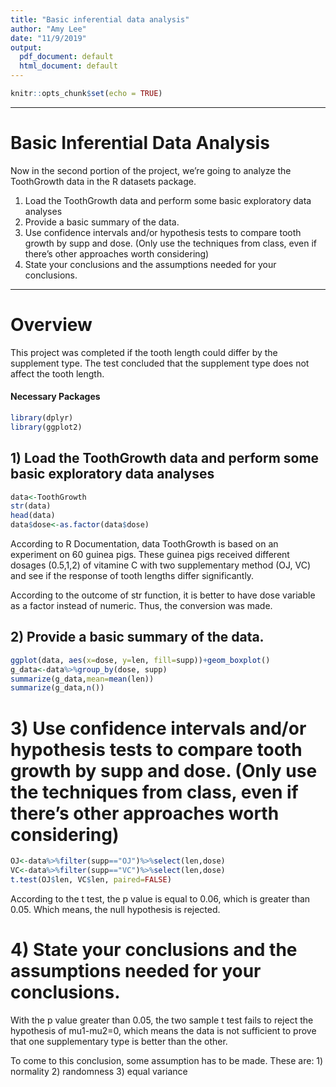 ```yaml
---
title: "Basic inferential data analysis"
author: "Amy Lee"
date: "11/9/2019"
output:
  pdf_document: default
  html_document: default
---
```


```r
knitr::opts_chunk$set(echo = TRUE)
```

---

# Basic Inferential Data Analysis 

Now in the second portion of the project, we're going to analyze the ToothGrowth data in the R datasets package.

1) Load the ToothGrowth data and perform some basic exploratory data analyses
2) Provide a basic summary of the data.
3) Use confidence intervals and/or hypothesis tests to compare tooth growth by supp and dose. (Only use the techniques from class, even if there's other approaches worth considering)
4) State your conclusions and the assumptions needed for your conclusions.

---

# Overview
This project was completed if the tooth length could differ by the supplement type. The test concluded that the supplement type does not affect the tooth length.

#### Necessary Packages
```r
library(dplyr)
library(ggplot2)
```

## 1) Load the ToothGrowth data and perform some basic exploratory data analyses

```r
data<-ToothGrowth
str(data)
head(data)
data$dose<-as.factor(data$dose)
```

According to R Documentation, data ToothGrowth is based on an experiment on 60 guinea pigs. These guinea pigs received different dosages (0.5,1,2) of vitamine C with two supplementary method (OJ, VC) and see if the response of tooth lengths differ significantly.

According to the outcome of str function, it is better to have dose variable as a factor instead of numeric. Thus, the conversion was made.

## 2) Provide a basic summary of the data.
```r
ggplot(data, aes(x=dose, y=len, fill=supp))+geom_boxplot()
g_data<-data%>%group_by(dose, supp)
summarize(g_data,mean=mean(len))
summarize(g_data,n())
```

# 3) Use confidence intervals and/or hypothesis tests to compare tooth growth by supp and dose. (Only use the techniques from class, even if there's other approaches worth considering)

```r
OJ<-data%>%filter(supp=="OJ")%>%select(len,dose)
VC<-data%>%filter(supp=="VC")%>%select(len,dose)
t.test(OJ$len, VC$len, paired=FALSE)
```

According to the t test, the p value is equal to 0.06, which is greater than 0.05. Which means, the null hypothesis is rejected.  

# 4) State your conclusions and the assumptions needed for your conclusions.

With the p value greater than 0.05, the two sample t test fails to reject the hypothesis of mu1-mu2=0, which means the data is not sufficient to prove that one supplementary type is better than the other. 

To come to this conclusion, some assumption has to be made. These are:
1) normality
2) randomness
3) equal variance

